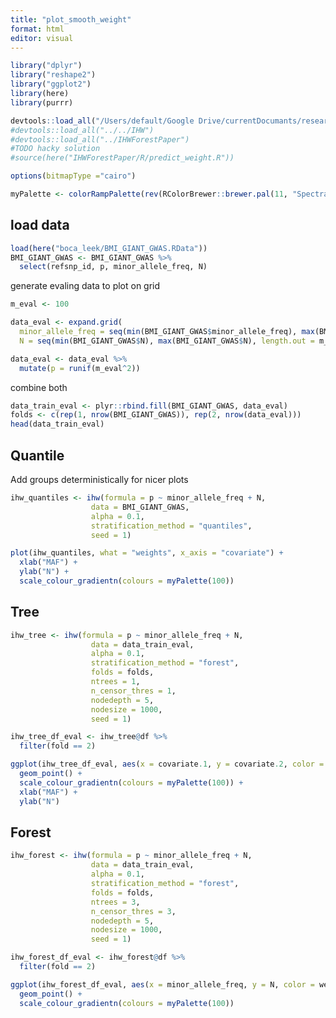 ```yaml
---
title: "plot_smooth_weight"
format: html
editor: visual
---
```


```r
library("dplyr")
library("reshape2")
library("ggplot2")
library(here)
library(purrr)

devtools::load_all("/Users/default/Google Drive/currentDocumants/research/2022_IHW-Forest/Code/IHW")
#devtools::load_all("../../IHW")
#devtools::load_all("../IHWForestPaper")
#TODO hacky solution
#source(here("IHWForestPaper/R/predict_weight.R"))

options(bitmapType ="cairo")
```

```r
myPalette <- colorRampPalette(rev(RColorBrewer::brewer.pal(11, "Spectral")))
```

## load data

```r
load(here("boca_leek/BMI_GIANT_GWAS.RData"))
BMI_GIANT_GWAS <- BMI_GIANT_GWAS %>%
  select(refsnp_id, p, minor_allele_freq, N)
```

generate evaling data to plot on grid

```r
m_eval <- 100

data_eval <- expand.grid(
  minor_allele_freq = seq(min(BMI_GIANT_GWAS$minor_allele_freq), max(BMI_GIANT_GWAS$minor_allele_freq), length.out = m_eval),
  N = seq(min(BMI_GIANT_GWAS$N), max(BMI_GIANT_GWAS$N), length.out = m_eval))

data_eval <- data_eval %>%
  mutate(p = runif(m_eval^2))
```

combine both

```r
data_train_eval <- plyr::rbind.fill(BMI_GIANT_GWAS, data_eval)
folds <- c(rep(1, nrow(BMI_GIANT_GWAS)), rep(2, nrow(data_eval)))
head(data_train_eval)
```

## Quantile

Add groups deterministically for nicer plots

```r
ihw_quantiles <- ihw(formula = p ~ minor_allele_freq + N, 
                  data = BMI_GIANT_GWAS, 
                  alpha = 0.1, 
                  stratification_method = "quantiles", 
                  seed = 1)
```

```r
plot(ihw_quantiles, what = "weights", x_axis = "covariate") +
  xlab("MAF") +
  ylab("N") +
  scale_colour_gradientn(colours = myPalette(100))
```

## Tree

```r
ihw_tree <- ihw(formula = p ~ minor_allele_freq + N, 
                  data = data_train_eval, 
                  alpha = 0.1, 
                  stratification_method = "forest", 
                  folds = folds, 
                  ntrees = 1, 
                  n_censor_thres = 1, 
                  nodedepth = 5, 
                  nodesize = 1000, 
                  seed = 1)

ihw_tree_df_eval <- ihw_tree@df %>%
  filter(fold == 2)
```

```r
ggplot(ihw_tree_df_eval, aes(x = covariate.1, y = covariate.2, color = weight))+
  geom_point() +
  scale_colour_gradientn(colours = myPalette(100)) +
  xlab("MAF") +
  ylab("N")
```

## Forest

```r
ihw_forest <- ihw(formula = p ~ minor_allele_freq + N, 
                  data = data_train_eval, 
                  alpha = 0.1, 
                  stratification_method = "forest", 
                  folds = folds, 
                  ntrees = 3, 
                  n_censor_thres = 3, 
                  nodedepth = 5, 
                  nodesize = 1000, 
                  seed = 1)

ihw_forest_df_eval <- ihw_forest@df %>%
  filter(fold == 2)
```

```r
ggplot(ihw_forest_df_eval, aes(x = minor_allele_freq, y = N, color = weight))+
  geom_point() +
  scale_colour_gradientn(colours = myPalette(100))
```
